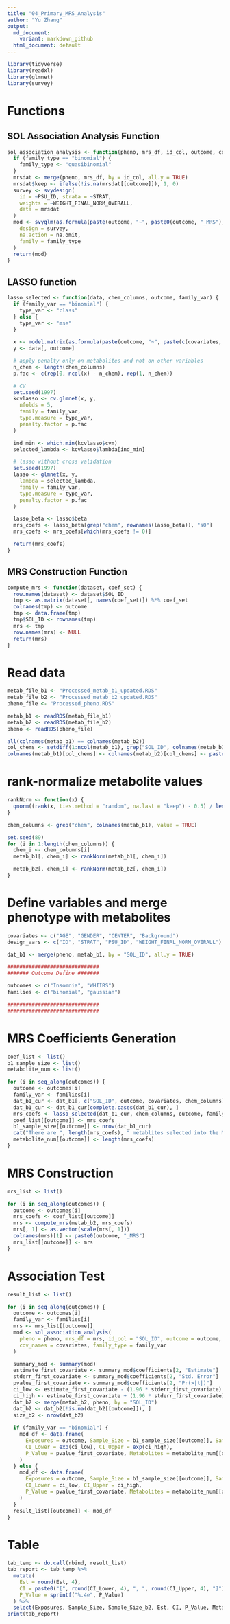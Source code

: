 ```yaml
---
title: "04_Primary_MRS_Analysis"
author: "Yu Zhang"
output:
  md_document:
    variant: markdown_github
  html_document: default
---
```


```r
library(tidyverse)
library(readxl)
library(glmnet)
library(survey)
```

# Functions
## SOL Association Analysis Function
```r
sol_association_analysis <- function(pheno, mrs_df, id_col, outcome, cov_names, family_type = "gaussian") {
  if (family_type == "binomial") {
    family_type <- "quasibinomial"
  }
  mrsdat <- merge(pheno, mrs_df, by = id_col, all.y = TRUE)
  mrsdat$keep <- ifelse(!is.na(mrsdat[[outcome]]), 1, 0)
  survey <- svydesign(
    id = ~PSU_ID, strata = ~STRAT,
    weights = ~WEIGHT_FINAL_NORM_OVERALL,
    data = mrsdat
  )
  mod <- svyglm(as.formula(paste(outcome, "~", paste0(outcome, "_MRS"), "+", paste(cov_names, collapse = " + "))),
    design = survey,
    na.action = na.omit,
    family = family_type
  )
  return(mod)
}
```

## LASSO function
```r
lasso_selected <- function(data, chem_columns, outcome, family_var) {
  if (family_var == "binomial") {
    type_var <- "class"
  } else {
    type_var <- "mse"
  }

  x <- model.matrix(as.formula(paste(outcome, "~", paste(c(covariates, chem_columns), collapse = "+"))), data = data)
  y <- data[, outcome]

  # apply penalty only on metabolites and not on other variables
  n_chem <- length(chem_columns)
  p.fac <- c(rep(0, ncol(x) - n_chem), rep(1, n_chem))

  # CV
  set.seed(1997)
  kcvlasso <- cv.glmnet(x, y,
    nfolds = 5,
    family = family_var,
    type.measure = type_var,
    penalty.factor = p.fac
  )

  ind_min <- which.min(kcvlasso$cvm)
  selected_lambda <- kcvlasso$lambda[ind_min]

  # lasso without cross validation
  set.seed(1997)
  lasso <- glmnet(x, y,
    lambda = selected_lambda,
    family = family_var,
    type.measure = type_var,
    penalty.factor = p.fac
  )

  lasso_beta <- lasso$beta
  mrs_coefs <- lasso_beta[grep("chem", rownames(lasso_beta)), "s0"]
  mrs_coefs <- mrs_coefs[which(mrs_coefs != 0)]

  return(mrs_coefs)
}
```


## MRS Construction Function
```r
compute_mrs <- function(dataset, coef_set) {
  row.names(dataset) <- dataset$SOL_ID
  tmp <- as.matrix(dataset[, names(coef_set)]) %*% coef_set
  colnames(tmp) <- outcome
  tmp <- data.frame(tmp)
  tmp$SOL_ID <- rownames(tmp)
  mrs <- tmp
  row.names(mrs) <- NULL
  return(mrs)
}
```



# Read data
```r
metab_file_b1 <- "Processed_metab_b1_updated.RDS"
metab_file_b2 <- "Processed_metab_b2_updated.RDS"
pheno_file <- "Processed_pheno.RDS"

metab_b1 <- readRDS(metab_file_b1)
metab_b2 <- readRDS(metab_file_b2)
pheno <- readRDS(pheno_file)

all(colnames(metab_b1) == colnames(metab_b2))
col_chems <- setdiff(1:ncol(metab_b1), grep("SOL_ID", colnames(metab_b1)))
colnames(metab_b1)[col_chems] <- colnames(metab_b2)[col_chems] <- paste0("chem_", colnames(metab_b1)[col_chems])
```

# rank-normalize metabolite values
```r
rankNorm <- function(x) {
  qnorm((rank(x, ties.method = "random", na.last = "keep") - 0.5) / length(!is.na(x)))
}

chem_columns <- grep("chem", colnames(metab_b1), value = TRUE)

set.seed(89)
for (i in 1:length(chem_columns)) {
  chem_i <- chem_columns[i]
  metab_b1[, chem_i] <- rankNorm(metab_b1[, chem_i])

  metab_b2[, chem_i] <- rankNorm(metab_b2[, chem_i])
}
```


# Define variables and merge phenotype with metabolites
```r
covariates <- c("AGE", "GENDER", "CENTER", "Background")
design_vars <- c("ID", "STRAT", "PSU_ID", "WEIGHT_FINAL_NORM_OVERALL")

dat_b1 <- merge(pheno, metab_b1, by = "SOL_ID", all.y = TRUE)

##############################
####### Outcome Define #######

outcomes <- c("Insomnia", "WHIIRS")
families <- c("binomial", "gaussian")

##############################
##############################
```


# MRS Coefficients Generation
```r
coef_list <- list()
b1_sample_size <- list()
metabolite_num <- list()

for (i in seq_along(outcomes)) {
  outcome <- outcomes[i]
  family_var <- families[i]
  dat_b1_cur <- dat_b1[, c("SOL_ID", outcome, covariates, chem_columns)]
  dat_b1_cur <- dat_b1_cur[complete.cases(dat_b1_cur), ]
  mrs_coefs <- lasso_selected(dat_b1_cur, chem_columns, outcome, family_var)
  coef_list[[outcome]] <- mrs_coefs
  b1_sample_size[[outcome]] <- nrow(dat_b1_cur)
  cat("There are ", length(mrs_coefs), " metablites selected into the MRS for", outcome, "\n")
  metabolite_num[[outcome]] <- length(mrs_coefs)
}
```

# MRS Construction
```r
mrs_list <- list()

for (i in seq_along(outcomes)) {
  outcome <- outcomes[i]
  mrs_coefs <- coef_list[[outcome]]
  mrs <- compute_mrs(metab_b2, mrs_coefs)
  mrs[, 1] <- as.vector(scale(mrs[, 1]))
  colnames(mrs)[1] <- paste0(outcome, "_MRS")
  mrs_list[[outcome]] <- mrs
}
```

# Association Test
```r
result_list <- list()

for (i in seq_along(outcomes)) {
  outcome <- outcomes[i]
  family_var <- families[i]
  mrs <- mrs_list[[outcome]]
  mod <- sol_association_analysis(
    pheno = pheno, mrs_df = mrs, id_col = "SOL_ID", outcome = outcome,
    cov_names = covariates, family_type = family_var
  )

  summary_mod <- summary(mod)
  estimate_first_covariate <- summary_mod$coefficients[2, "Estimate"]
  stderr_first_covariate <- summary_mod$coefficients[2, "Std. Error"]
  pvalue_first_covariate <- summary_mod$coefficients[2, "Pr(>|t|)"]
  ci_low <- estimate_first_covariate - (1.96 * stderr_first_covariate)
  ci_high <- estimate_first_covariate + (1.96 * stderr_first_covariate)
  dat_b2 <- merge(metab_b2, pheno, by = "SOL_ID")
  dat_b2 <- dat_b2[!is.na(dat_b2[[outcome]]), ]
  size_b2 <- nrow(dat_b2)
  
  if (family_var == "binomial") {
    mod_df <- data.frame(
      Exposures = outcome, Sample_Size = b1_sample_size[[outcome]], Sample_Size_b2 = size_b2, Est = exp(estimate_first_covariate),
      CI_Lower = exp(ci_low), CI_Upper = exp(ci_high),
      P_Value = pvalue_first_covariate, Metabolites = metabolite_num[[outcome]]
    )
  } else {
    mod_df <- data.frame(
      Exposures = outcome, Sample_Size = b1_sample_size[[outcome]], Sample_Size_b2 = size_b2, Est = estimate_first_covariate,
      CI_Lower = ci_low, CI_Upper = ci_high,
      P_Value = pvalue_first_covariate, Metabolites = metabolite_num[[outcome]]
    )
  }
  result_list[[outcome]] <- mod_df
}
```


# Table
```r
tab_temp <- do.call(rbind, result_list)
tab_report <- tab_temp %>%
  mutate(
    Est = round(Est, 4),
    CI = paste0("[", round(CI_Lower, 4), ", ", round(CI_Upper, 4), "]"),
    P_Value = sprintf("%.4e", P_Value)
  ) %>%
  select(Exposures, Sample_Size, Sample_Size_b2, Est, CI, P_Value, Metabolites)
print(tab_report)
```

